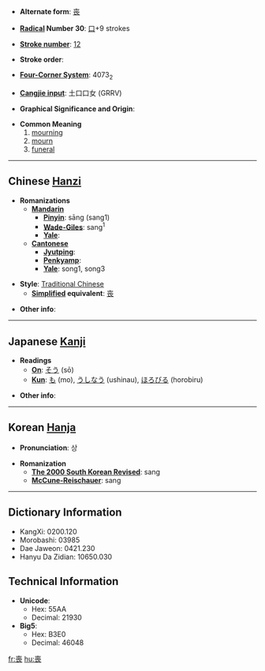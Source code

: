 * '''Alternate form''': [[丧]]

* '''[[Wiktionary:Chinese radical index| Radical]] Number 30''': [[Wiktionary:Chinese radical index 口|口]]+9 strokes

* '''[[Wiktionary:Chinese total strokes index|Stroke number]]''': [[Wiktionary:Chinese total strokes index 12|12]]

* '''Stroke order''': 

* '''[[Wiktionary:Chinese four corner index|Four-Corner System]]''': 4073<sub>2</sub>

* '''[[Wiktionary:Chinese Cangjie index|Cangjie input]]''': 土口口女 (GRRV)

* '''Graphical Significance and Origin''': 

* '''Common Meaning'''
*#[[mourning]]
*# [[mourn]]
*# [[funeral]]

----

== Chinese [[Hanzi]] ==

* '''Romanizations'''
** '''[[Mandarin]]'''
*** '''[[Pinyin]]''': sāng (sang1)
*** '''[[Wade-Giles]]''': sang<sup>1</sup>
*** '''[[Yale]]''': 
** '''[[Cantonese]]'''
*** '''[[Jyutping]]''':
*** '''[[Penkyamp]]''': 
*** '''[[Yale]]''': song1, song3

* '''Style''': [[Traditional Chinese]] 
** '''[[Simplified Chinese|Simplified]] equivalent''': [[丧]]

* '''Other info''': 

----

== Japanese [[Kanji]] ==

* '''Readings'''
** '''[[On]]''': [[そう]] (sō)
** '''[[Kun]]''': [[も]] (mo), [[うしなう]] (ushinau), [[ほろびる]] (horobiru)

* '''Other info''':  

----

== Korean [[Hanja]] ==

* '''Pronunciation''': 상

* '''Romanization'''
** '''[[The 2000 South Korean Revised Romanization|The 2000 South Korean Revised]]''': sang
** '''[[McCune-Reischauer]]''': sang

----

== Dictionary Information ==

* KangXi: 0200.120
* Morobashi: 03985
* Dae Jaweon: 0421.230
* Hanyu Da Zidian: 10650.030

== Technical Information ==

* '''Unicode''':
** Hex: 55AA
** Decimal: 21930
* '''Big5''':
** Hex: B3E0
** Decimal: 46048

[[fr:喪]]
[[hu:喪]]